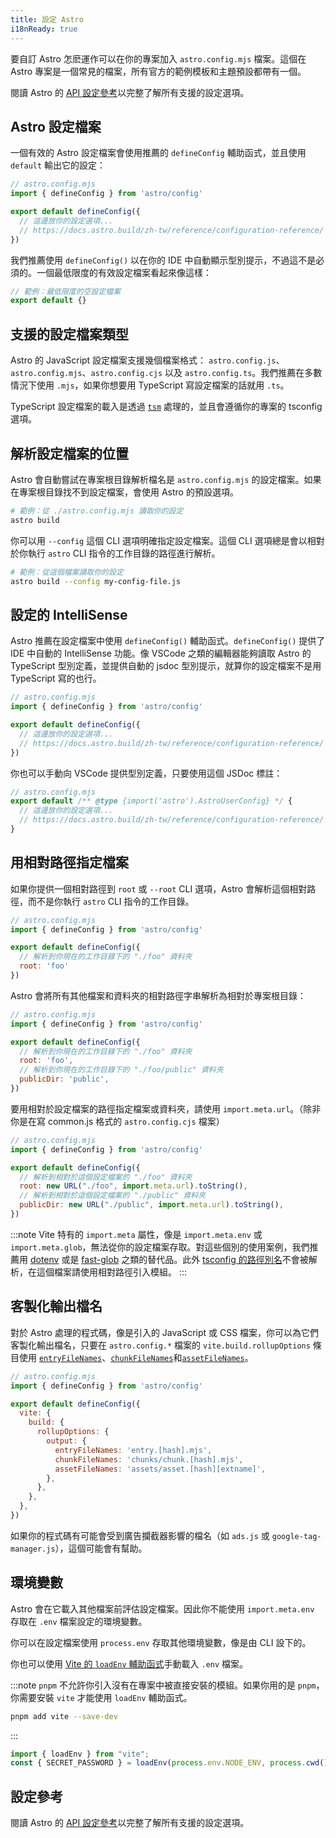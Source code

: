 ```yaml
---
title: 設定 Astro
i18nReady: true
---
```


要自訂 Astro 怎麽運作可以在你的專案加入 `astro.config.mjs` 檔案。這個在 Astro 專案是一個常見的檔案，所有官方的範例模板和主題預設都帶有一個。

<ReadMore>閱讀 Astro 的 [API 設定參考](/zh-tw/reference/configuration-reference/)以完整了解所有支援的設定選項。</ReadMore>

## Astro 設定檔案

一個有效的 Astro 設定檔案會使用推薦的 `defineConfig` 輔助函式，並且使用 `default` 輸出它的設定：

```js
// astro.config.mjs
import { defineConfig } from 'astro/config'

export default defineConfig({
  // 這邊放你的設定選項...
  // https://docs.astro.build/zh-tw/reference/configuration-reference/
})
```

我們推薦使用 `defineConfig()` 以在你的 IDE 中自動顯示型別提示，不過這不是必須的。一個最低限度的有效設定檔案看起來像這樣：

```js title="astro.config.mjs"
// 範例：最低限度的空設定檔案
export default {}
```

## 支援的設定檔案類型

Astro 的 JavaScript 設定檔案支援幾個檔案格式： `astro.config.js`、`astro.config.mjs`、`astro.config.cjs` 以及 `astro.config.ts`。我們推薦在多數情況下使用 `.mjs`，如果你想要用 TypeScript 寫設定檔案的話就用 `.ts`。

TypeScript 設定檔案的載入是透過 [`tsm`](https://github.com/lukeed/tsm) 處理的，並且會遵循你的專案的 tsconfig 選項。

## 解析設定檔案的位置

Astro 會自動嘗試在專案根目錄解析檔名是 `astro.config.mjs` 的設定檔案。如果在專案根目錄找不到設定檔案，會使用 Astro 的預設選項。

```bash
# 範例：從 ./astro.config.mjs 讀取你的設定
astro build
```

你可以用 `--config` 這個 CLI 選項明確指定設定檔案。這個 CLI 選項總是會以相對於你執行 `astro` CLI 指令的工作目錄的路徑進行解析。

```bash
# 範例：從這個檔案讀取你的設定
astro build --config my-config-file.js
```

## 設定的 IntelliSense

Astro 推薦在設定檔案中使用 `defineConfig()` 輔助函式。`defineConfig()` 提供了 IDE 中自動的 IntelliSense 功能。像 VSCode 之類的編輯器能夠讀取 Astro 的 TypeScript 型別定義，並提供自動的 jsdoc 型別提示，就算你的設定檔案不是用 TypeScript 寫的也行。

```js
// astro.config.mjs
import { defineConfig } from 'astro/config'

export default defineConfig({
  // 這邊放你的設定選項...
  // https://docs.astro.build/zh-tw/reference/configuration-reference/
})
```

你也可以手動向 VSCode 提供型別定義，只要使用這個 JSDoc 標註：

```js
// astro.config.mjs
export default /** @type {import('astro').AstroUserConfig} */ {
  // 這邊放你的設定選項...
  // https://docs.astro.build/zh-tw/reference/configuration-reference/
}
```

## 用相對路徑指定檔案

如果你提供一個相對路徑到 `root` 或 `--root` CLI 選項，Astro 會解析這個相對路徑，而不是你執行 `astro` CLI 指令的工作目錄。

```js
// astro.config.mjs
import { defineConfig } from 'astro/config'

export default defineConfig({
  // 解析到你現在的工作目錄下的 "./foo" 資料夾
  root: 'foo'
})
```

Astro 會將所有其他檔案和資料夾的相對路徑字串解析為相對於專案根目錄：

```js
// astro.config.mjs
import { defineConfig } from 'astro/config'

export default defineConfig({
  // 解析到你現在的工作目錄下的 "./foo" 資料夾
  root: 'foo',
  // 解析到你現在的工作目錄下的 "./foo/public" 資料夾
  publicDir: 'public',
})
```

要用相對於設定檔案的路徑指定檔案或資料夾，請使用 `import.meta.url`。（除非你是在寫 common.js 格式的 `astro.config.cjs` 檔案）

```js "import.meta.url"
// astro.config.mjs
import { defineConfig } from 'astro/config'

export default defineConfig({
  // 解析到相對於這個設定檔案的 "./foo" 資料夾
  root: new URL("./foo", import.meta.url).toString(),
  // 解析到相對於這個設定檔案的 "./public" 資料夾
  publicDir: new URL("./public", import.meta.url).toString(),
})
```

:::note 
Vite 特有的 `import.meta` 屬性，像是 `import.meta.env` 或 `import.meta.glob`，無法從你的設定檔案存取。對這些個別的使用案例，我們推薦用 [dotenv](https://github.com/motdotla/dotenv) 或是 [fast-glob](https://github.com/mrmlnc/fast-glob) 之類的替代品。此外 [tsconfig 的路徑別名](https://www.typescriptlang.org/tsconfig#paths)不會被解析，在這個檔案請使用相對路徑引入模組。
:::

## 客製化輸出檔名

對於 Astro 處理的程式碼，像是引入的 JavaScript 或 CSS 檔案，你可以為它們客製化輸出檔名，只要在 `astro.config.*` 檔案的 `vite.build.rollupOptions` 條目使用 [`entryFileNames`](https://rollupjs.org/configuration-options/#output-entryfilenames)、[`chunkFileNames`](https://rollupjs.org/configuration-options/#output-chunkfilenames)和[`assetFileNames`](https://rollupjs.org/configuration-options/#output-assetfilenames)。

```js ins={9-11}
// astro.config.mjs
import { defineConfig } from 'astro/config'

export default defineConfig({
  vite: {
    build: {
      rollupOptions: {
        output: {
          entryFileNames: 'entry.[hash].mjs',
          chunkFileNames: 'chunks/chunk.[hash].mjs',
          assetFileNames: 'assets/asset.[hash][extname]',
        },
      },
    },
  },
})
```

如果你的程式碼有可能會受到廣告攔截器影響的檔名（如 `ads.js` 或 `google-tag-manager.js`），這個可能會有幫助。

## 環境變數

Astro 會在它載入其他檔案前評估設定檔案。因此你不能使用 `import.meta.env` 存取在 `.env` 檔案設定的環境變數。

你可以在設定檔案使用 `process.env` 存取其他環境變數，像是由 CLI 設下的。

你也可以使用 [Vite 的 `loadEnv` 輔助函式](https://main.vite.dev/config/#using-environment-variables-in-config)手動載入 `.env` 檔案。

:::note
`pnpm` 不允許你引入沒有在專案中被直接安裝的模組。如果你用的是 `pnpm`，你需要安裝 `vite` 才能使用 `loadEnv` 輔助函式。
```sh
pnpm add vite --save-dev
```
:::

```js title="astro.config.mjs"
import { loadEnv } from "vite";
const { SECRET_PASSWORD } = loadEnv(process.env.NODE_ENV, process.cwd(), "");
```

## 設定參考

<ReadMore>閱讀 Astro 的 [API 設定參考](/zh-tw/reference/configuration-reference/)以完整了解所有支援的設定選項。</ReadMore>
